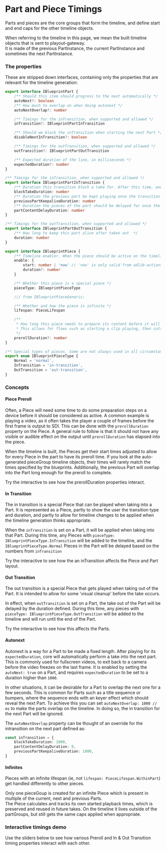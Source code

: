 
# Part and Piece Timings

Parts and pieces are the core groups that form the timeline, and define start and end caps for the other timeline objects.

When referring to the timeline in this page, we mean the built timeline objects that is sent to playout-gateway.  
It is made of the previous PartInstance, the current PartInstance and sometimes the next PartInstance.

### The properties

These are stripped down interfaces, containing only the properties that are relevant for the timeline generation:

```ts
export interface IBlueprintPart {
	/** Should this item should progress to the next automatically */
	autoNext?: boolean
	/** How much to overlap on when doing autonext */
	autoNextOverlap?: number

	/** Timings for the inTransition, when supported and allowed */
	inTransition?: IBlueprintPartInTransition

	/** Should we block the inTransition when starting the next Part */
	disableNextInTransition?: boolean

	/** Timings for the outTransition, when supported and allowed */
	outTransition?: IBlueprintPartOutTransition

	/** Expected duration of the line, in milliseconds */
	expectedDuration?: number
}

/** Timings for the inTransition, when supported and allowed */
export interface IBlueprintPartInTransition {
	/** Duration this transition block a take for. After this time, another take is allowed which may cut this transition off early */
	blockTakeDuration: number
	/** Duration the previous part be kept playing once the transition is started. Typically the duration of it remaining in-vision */
	previousPartKeepaliveDuration: number
	/** Duration the pieces of the part should be delayed for once the transition starts. Typically the duration until the new part is in-vision */
	partContentDelayDuration: number
}

/** Timings for the outTransition, when supported and allowed */
export interface IBlueprintPartOutTransition {
	/** How long to keep this part alive after taken out  */
	duration: number
}

export interface IBlueprintPiece {
	/** Timeline enabler. When the piece should be active on the timeline. */
	enable: {
		start: number | 'now' // 'now' is only valid from adlib-actions when inserting into the current part
		duration?: number
	}

	/** Whether this piece is a special piece */
	pieceType: IBlueprintPieceType

	/// from IBlueprintPieceGeneric:

	/** Whether and how the piece is infinite */
	lifespan: PieceLifespan

	/**
	 * How long this piece needs to prepare its content before it will have an effect on the output.
	 * This allows for flows such as starting a clip playing, then cutting to it after some ms once the player is outputting frames.
	 */
	prerollDuration?: number
}

/** Special types of pieces. Some are not always used in all circumstances */
export enum IBlueprintPieceType {
	Normal = 'normal',
	InTransition = 'in-transition',
	OutTransition = 'out-transition',
}
```

### Concepts

#### Piece Preroll

Often, a Piece will need some time to do some preparation steps on a device before it should be considered as active. A common example is playing a video, as it often takes the player a couple of frames before the first frame is output to SDI.
This can be done with the `prerollDuration` property on the Piece. A general rule to follow is that it should not have any visible or audible effect on the output until `prerollDuration` has elapsed into the piece.

When the timeline is built, the Pieces get their start times adjusted to allow for every Piece in the part to have its preroll time. If you look at the auto-generated pieceGroup timeline objects, their times will rarely match the times specified by the blueprints. Additionally, the previous Part will overlap into the Part long enough for the preroll to complete.

Try the interactive to see how the prerollDuration properties interact.

#### In Transition

The in transition is a special Piece that can be played when taking into a Part. It is represented as a Piece, partly to show the user the transition type and duration, and partly to allow for timeline changes to be applied when the timeline generation thinks appropriate.

When the `inTransition` is set on a Part, it will be applied when taking into that Part. During this time, any Pieces with `pieceType: IBlueprintPieceType.InTransition` will be added to the timeline, and the `IBlueprintPieceType.Normal` Pieces in the Part will be delayed based on the numbers from `inTransition`

Try the interactive to see how the an inTransition affects the Piece and Part layout.

#### Out Transition

The out transition is a special Piece that gets played when taking out of the Part. It is intended to allow for some 'visual cleanup' before the take occurs.

In effect, when `outTransition` is set on a Part, the take out of the Part will be delayed by the duration defined. During this time, any pieces with `pieceType: IBlueprintPieceType.OutTransition` will be added to the timeline and will run until the end of the Part.

Try the interactive to see how this affects the Parts.

#### Autonext

Autonext is a way for a Part to be made a fixed length. After playing for its `expectedDuration`, core will automatically perform a take into the next part. This is commonly used for fullscreen videos, to exit back to a camera before the video freezes on the last frame. It is enabled by setting the `autoNext: true` on a Part, and requires `expectedDuration` to be set to a duration higher than `1000`.

In other situations, it can be desirable for a Part to overlap the next one for a few seconds. This is common for Parts such as a title sequence or bumpers, where the sequence ends with an keyer effect which should reveal the next Part.
To achieve this you can set `autoNextOverlap: 1000 // ms` to make the parts overlap on the timeline. In doing so, the in transition for the next Part will be ignored.

The `autoNextOverlap` property can be thought of an override for the intransition on the next part defined as:

```ts
const inTransition = {
	blockTakeDuration: 1000,
	partContentDelayDuration: 0,
	previousPartKeepaliveDuration: 1000,
}
```

#### Infinites

Pieces with an infinite lifespan (ie, not `lifespan: PieceLifespan.WithinPart`) get handled differently to other pieces.

Only one pieceGoup is created for an infinite Piece which is present in multiple of the current, next and previous Parts.  
The Piece calculates and tracks its own started playback times, which is preserved and reused in future takes. On the timeline it lives outside of the partGroups, but still gets the same caps applied when appropriate.

### Interactive timings demo

Use the sliders below to see how various Preroll and In & Out Transition timing properties interact with each other.

<PartTimingsDemo />
